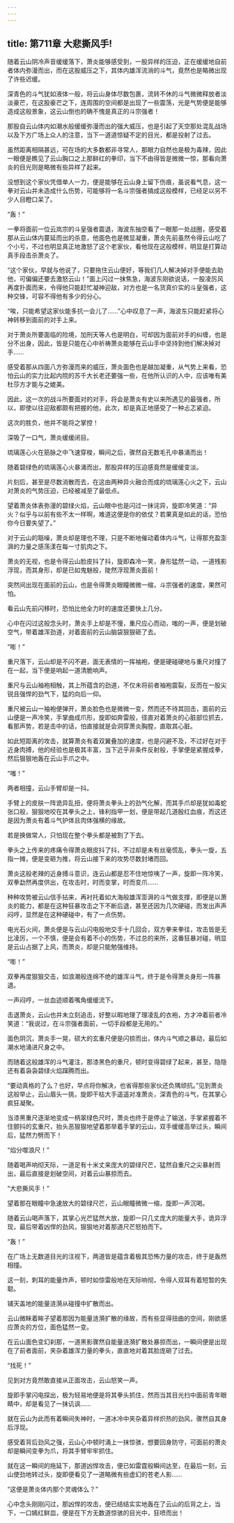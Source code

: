 ```yaml
---
---
---
```

title: 第711章 大悲撕风手!
---



随着云山阴冷声音缓缓落下，萧炎能够感受到，一股异样的压迫，正在缓缓地自前者体内弥漫而出，而在这股威压之下，其体内雄浑流淌的斗气，竟然也是略微出现了许些迟缓。

深青色的斗气犹如液体一般，将云山身体尽数包裹，流转不休的斗气微微释放者淡淡豪芒，在这股豪芒之下，连周围的空间都是出现了一些震荡，光是气势便是能够造成这般景象，这云山倒也的确不愧是真正的斗宗强者！

那股自云山体内如潮水般缓缓弥漫而出的强大威压，也是引起了天空那处混乱战场以及下方广场上众人的注意，当下一道道惊疑不定的目光，都是投射了过去。

虽然距离相隔甚远，可在场的大多数都非寻常人，那眼力自然也是极为毒辣，因此一眼便是瞧见了云山胸口之上那鲜红的拳印，当下不由得皆是微微一惊，那看向萧炎的目光则是略微有些异样了起来。

没想到这个家伙凭借单人一力，便是能够在云山身上留下伤痕，虽说看气息，这一拳对云山并未造成什么伤势，可能够将一名斗宗强者搞成这般模样，已经足以另不少人目瞪口呆了。

“轰！”

一拳将面前一位云岚宗的斗皇强者震退，海波东抽空看了一眼那一处战圈，感受着那从云山体内蔓延而出的杀意，他面色也是微显凝重，萧炎先前虽然令得云山吃了个小亏，不过也明显真正地激怒了这个老家伙，看他现在这般模样，明显是打算动真手段击杀萧炎了。

“这个家伙，早就与他说了，只要拖住云山便好，等我们几人解决掉对手便能去助他，可偏偏还要去激怒云山！”面上闪过一抹焦急，海波东刚欲说话，一股凌厉风再度扑面而来，令得他只能赶忙凝神迎敌，对方也是一名货真价实的斗皇强者，这种交锋，可容不得他有多少的分心。

“唉，只能希望这家伙能多抗一会儿了……”心中叹息了一声，海波东只能赶紧将心神转移到面前的对手上来。

对于萧炎所要面临的险境，加刑天等人也是明白，可却因为面前对手的纠缠，也是分不出身，因此，皆是只能在心中祈祷萧炎能够在云山手中坚持到他们解决掉对手……

感受着那从四面八方弥漫而来的威压，萧炎面色也是越加凝重，从气势上来看，恐怕云山的实力比起内院的苏千大长老还要强一些，在他所认识的人中，应该唯有美杜莎方才能与之媲美。

因此，这一次的战斗所要面对的对手，将会是萧炎有史以来所遇见的最强者，所以，即使以往迎敌都颇有把握的他，此次，却是真正地感受了一种忐忑紧迫。

这次的胜负，他并不能将之掌控！

深吸了一口气，萧炎缓缓闭目。

琉璃莲心火在筋脉之中飞速穿梭，瞬间之后，骤然自无数毛孔中暴涌而出！

随着碧绿色的琉璃莲心火暴涌而出，那股异样的压迫感竟然是缓缓变淡。

片刻后，甚至是尽数消散而去，在这由两种异火融合而成的琉璃莲心火之下，云山对萧炎的气势压迫，已经被减至了最低点。

望着萧炎体表弥漫的碧绿火焰，云山眼中也是闪过一抹诧异，旋即冷笑道：“异火？似乎与以前有些不太一样啊，难道这便是你的依仗？若果真是如此的话，恐怕你今日要失望了。”

对于云山的聒噪，萧炎却是理也不理，只是不断地催动着体内斗气，让得那充盈澎湃的力量之感荡漾在每一寸肌肉之下。

萧炎的无视，也是令得云山脸皮抖了抖，旋即森冷一笑，身形猛然一动，一道残影浮现，而其身形，却是已如鬼魅般，陡然浮现萧炎面前！

突然间出现在面前的云山，也是令得萧炎眼瞳微微一缩，斗宗强者的速度，果然可怕。

看云山先前闪移时，恐怕比他全力时的速度还要快上几分。

心中在闪过这般念头时，萧炎手上却是不慢，重尺应心而动，嗤的一声，便是划破空气，带着雄浑劲道，对着面前的云山脑袋狠狠砸了去。

“嘭！”

重尺落下，云山却是不闪不避，面无表情的一挥袖袍，便是硬碰硬地与重尺对撞了在一起，当下便是响起一道清脆响声。

重尺与云山袖袍相触，其上所蕴含的劲道，不仅未将前者袖袍震裂，反而在一股尖锐且强悍的劲气下，猛的向后一仰。

重尺被云山一袖袍便弹开，萧炎脸色也是微微一变，然而还不待其回击，面前的云山便是一声冷笑，手掌曲成爪形，旋即如奔雷般，径直对着萧炎的心脏部位抓去，看那声势，若是击中的话，怕直接就是会洞穿萧炎胸膛，直取其心脏。

如此短距离的攻击，就算萧炎有着双翼叠加的速度，也是闪避不及，不过好在对于近身肉搏，他的经验也是极其丰富，当下近乎非条件反射般，手掌便是紧握成拳，然后狠狠地轰在云山手爪之中。

“嗤！”

两者相撞，云山手臂却是一抖。

手臂上的皮肤一阵诡异乱扭，便将萧炎拳头上的劲气化解，而其手爪却是犹如毒蛇张口般，狠狠地咬在其拳头之上，锋利指甲一划，便是带起几道殷红血痕，而这还是因为萧炎有着斗气护体且肉体强横的缘故。

若是换做常人，只怕现在整个拳头都是被割了下去。

拳头之上传来的疼痛令得萧炎眼皮抖了抖，不过却是未有丝毫慌乱，拳头一旋，五指一摊，便是变砸为推，将云山接下来的攻势尽数封堵而回。

萧炎这般老辣的近身搏斗意识，连云山都是忍不住地惊咦了一声，旋即一阵冷笑，双拳勐然再度供出，在攻击时，时而变掌，时而变爪……

种种攻势被云山信手拈来，再衬托着如大海般雄浑澎湃的斗气做支撑，即便是以萧炎的能力，都是在这种狂暴攻击之下不断后退，甚至还因为几次硬碰，而发出声声闷哼，显然是在这种硬碰中，有了一点伤势。

电光石火间，萧炎便是与云山闪电般地交手十几回合，双方拳来拳往，攻击皆是无比凌厉，一个不慎，便是会有着不小的伤势，不过总的来所，这番狂暴对碰，明显是云山占据了上风，而萧炎，却是只能勉强维持。

“嘭！”

双拳再度狠狠交击，如浪潮般连绵不绝的雄浑斗气，终于是令得萧炎身形一阵暴退。

一声闷哼，一丝血迹顺着嘴角缓缓流下。

击退萧炎，云山也并未立刻追击，好整以暇地理了理凌乱的衣袍，方才冲着前者冷笑道：“我说过，在斗宗强者面前，一切手段都是无用的。”

面色阴沉，萧炎手一晃，硕大的玄重尺便是闪掠而出，体内斗气顺之暴动，最后如潮水地涌进尺身之中。

而随着这般雄浑的斗气灌注，那漆黑色的重尺，顿时变得碧绿了起来，甚至，隐隐还有着袅袅碧绿火焰蹿腾而出。

“要动真格的了么？也好，早点将你解决，也省得那些家伙还负隅顽抗。”见到萧炎这般举止，云山眉头一挑，旋即干枯大手遥遥对准萧炎，深青色的斗气，在其掌心疯狂凝聚。

当漆黑重尺逐渐地变成一柄翠绿色尺时，萧炎也终于是停止了输送，手掌紧握着不住颤抖的玄重尺，抬头恶狠狠地望着那举着手掌的云山，双手缓缓高举过头，瞬间后，猛然力劈而下！

“焰分噬浪尺！”

随着喝声响彻天际，一道足有十米丈来庞大的碧绿尺芒，猛然自重尺之尖暴射而出，最后直接是划破空间，对着云山暴掠而去。

“大悲撕风手！”

望着那在眼瞳中急速放大的碧绿尺芒，云山眼瞳微微一缩，旋即一声沉喝。

随着云山喝声落下，其掌心光芒猛然大放，旋即一只几丈庞大的能量大手，诡异浮现，最后带着凶悍的劲风，狠狠地对着那道尺芒怒拍而下。

“轰！”

在广场上无数道目光的注视下，两道皆是蕴含着极其恐怖力量的攻击，终于是轰然相撞。

这一刻，刺耳的能量炸声，顿时如惊雷般地在天际响彻，令得人双耳有着短暂的失聪。

铺天盖地的能量涟漪从碰撞中扩散而出。

云山微眯着眸子望着那因为能量涟漪扩散的缘故，而有些显得扭曲的空间，刚欲感应萧炎的方位，面色猛然一变。

在云山面色变幻刹那，一道黑影骤然自能量涟漪扩散处暴掠而出，一瞬间便是出现在了前者面前，夹杂着雄浑力量的拳头，直直地对着其脸庞砸了过去。

“找死！”

见到对方竟然敢直接从正面攻击，云山怒笑一声。

旋即手掌闪电探出，极为轻易地便是将其拳头抓住，然而当其目光扫中面前青年眼睛中，却是看见了一抹讥讽……

就在云山为此而有着瞬间失神时，一道冰冷中夹杂着异样炽热的劲风，骤然自其身后浮现。

感受着背后劲风之强，云山心中顿时涌上一抹惊骇，想要回身防守，可面前的萧炎却是瞬间变拳为爪，将其手臂牢牢抓住。

就在这一瞬间的拖延下，那道凶悍攻击，便已如雷霆般瞬间达至，在最后一刻，云山使劲地转过头，旋即便看见了一道略微有些虚幻的苍老人影……

“这便是萧炎体内那个灵魂体么？”

心中念头刚刚闪过，那凶悍的攻击，便已结结实实地轰在了云山的后背之上，当下，一口嫣红鲜皿，便是在下方无数道惊骇的目光中，狂喷而出！
